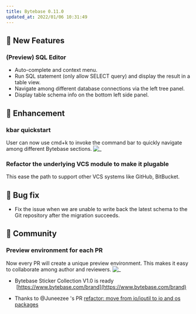 ```yaml
---
title: Bytebase 0.11.0
updated_at: 2022/01/06 10:31:49
---
```



## 🚀 New Features

### (Preview) SQL Editor

- Auto-complete and context menu.
- Run SQL statement (only allow SELECT query) and display the result in a table view.
- Navigate among different database connections via the left tree panel.
- Display table schema info on the bottom left side panel.

## 🎄 Enhancement

### kbar quickstart

User can now use cmd+k to invoke the command bar to quickly navigate among different Bytebase sections.
![_](/content/changelog/0.11.0/quickstart.webp)

### Refactor the underlying VCS module to make it plugable

This ease the path to support other VCS systems like GitHub, BitBucket.

## 🐞 Bug fix

- Fix the issue when we are unable to write back the latest schema to the Git repository after the migration succeeds.

## 🎠 Community

### Preview environment for each PR

Now every PR will create a unique preview environment. This makes it easy to collaborate among author and reviewers.
![_](/content/changelog/0.11.0/render-preview.webp)

- Bytebase Sticker Collection V1.0 is ready  [https://www.bytebase.com/brand](https://www.bytebase.com/brand)

- Thanks to @Juneezee 's PR [refactor: move from io/ioutil to io and os packages](https://github.com/bytebase/bytebase/pull/264)

<InstallUpgrade />
